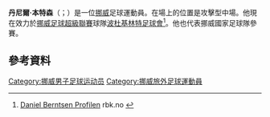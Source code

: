 {{Orphan|time=2016-12-22T14:18:49+00:00}}

'''丹尼爾·本特森'''（{{lang-no|Daniel Berntsen}}；{{bd|1993年|4月4日}}）是一位[[挪威|挪威]]足球運動員。在場上的位置是攻擊型中場。他現在效力於[[挪威足球超級聯賽|挪威足球超級聯賽]]球隊[[波杜基林特足球會|波杜基林特足球會]]<ref>[http://www.rbk.no/spillerstall/article217924.ece Daniel Berntsen Profilen] {{Wayback|url=http://www.rbk.no/spillerstall/article217924.ece |date=20120113050613 }} rbk.no {{no icon}}</ref>。他也代表挪威國家足球隊參賽。
==參考資料==
{{Reflist}}

{{DEFAULTSORT:Berntsen}}
[[Category:挪威男子足球运动员|Category:挪威男子足球运动员]]
[[Category:挪威旅外足球運動員|Category:挪威旅外足球運動員]]
{{soccer-bio-stub}}